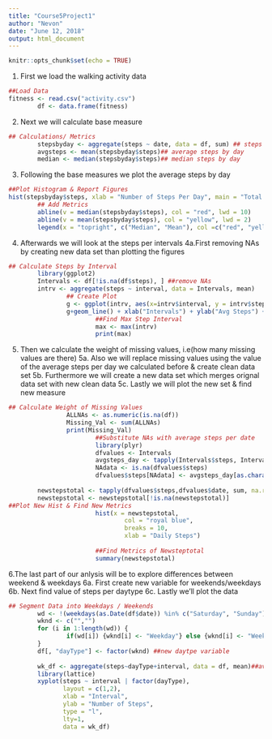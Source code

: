 ---
title: "Course5Project1"
author: "Nevon"
date: "June 12, 2018"
output: html_document
---

```{r setup, include=FALSE}
knitr::opts_chunk$set(echo = TRUE)
```

1. First we load the walking activity data
```{r}
##Load Data
fitness <- read.csv("activity.csv")
        df <- data.frame(fitness)
```
2. Next we will calculate base measure
```{r}
## Calculations/ Metrics
        stepsbyday <- aggregate(steps ~ date, data = df, sum) ## steps per day
        avgsteps <- mean(stepsbyday$steps)## average steps by day
        median <- median(stepsbyday$steps)## median steps by day
```
3. Following the base measures we plot the average steps by day 
```{r}
##Plot Histogram & Report Figures
hist(stepsbyday$steps, xlab = "Number of Steps Per Day", main = "Total Steps Per Day", breaks = 4, col = "royal blue") 
        ## Add Metrics
        abline(v = median(stepsbyday$steps), col = "red", lwd = 10)
        abline(v = mean(stepsbyday$steps), col = "yellow", lwd = 2)
        legend(x = "topright", c("Median", "Mean"), col =c("red", "yellow"), lwd = c(2, 2, 2 ))
```
4. Afterwards we will look at the steps per intervals
4a.First removing NAs by creating new data set than plotting the figures
```{r}
## Calculate Steps by Interval
        library(ggplot2)
        Intervals <- df[!is.na(df$steps), ] ##remove NAs
        intrv <- aggregate(steps ~ interval, data = Intervals, mean)
                ## Create Plot
                g <- ggplot(intrv, aes(x=intrv$interval, y = intrv$steps), xlab = "Intervals", ylab = "Avg Steps")
                g+geom_line() + xlab("Intervals") + ylab("Avg Steps") + ggtitle("Avg number of Stepgs by Intervals")
                        ##Find Max Step Interval
                        max <- max(intrv)
                        print(max)
```
5. Then we calculate the weight of missing values, i.e(how many missing values are there)
5a. Also we will replace missing values using the value of the average steps per day we calculated before &                create clean data set
5b. Furthermore we will create a new data set which merges orignal data set with new clean data
5c. Lastly we will plot the new set & find new measure
        
```{r}
## Calculate Weight of Missing Values
                ALLNAs <- as.numeric(is.na(df)) 
                Missing_Val <- sum(ALLNAs)
                print(Missing_Val)
                        ##Substitute NAs with average steps per date
                        library(plyr)
                        dfvalues <- Intervals
                        avgsteps_day <- tapply(Intervals$steps, Intervals$interval, mean, na.rm = TRUE, simplify = T)
                        NAdata <- is.na(dfvalues$steps)
                        dfvalues$steps[NAdata] <- avgsteps_day[as.character(dfvalues$interval[NAdata])]
                        
        newstepstotal <- tapply(dfvalues$steps,dfvalues$date, sum, na.rm = TRUE, simplify = T) ## New data Frame
        newstepstotal <- newstepstotal[!is.na(newstepstotal)]
##Plot New Hist & Find New Metrics
                        hist(x = newstepstotal,
                                col = "royal blue",
                                breaks = 10,
                                xlab = "Daily Steps")
                        
                        ##Find Metrics of Newsteptotal
                        summary(newstepstotal)
```
6.The last part of our anlysis will be to explore differences between weekend & weekdays
                6a. First create new variable for weekends/weekdays
                6b. Next find value of steps per daytype
                6c. Lastly we'll plot the data
```{r}
## Segment Data into Weekdays / Weekends
        wd <- !(weekdays(as.Date(df$date)) %in% c("Saturday", "Sunday"))
        wknd <- c("","")
        for (i in 1:length(wd)) {
                if(wd[i]) {wknd[i] <- "Weekday"} else {wknd[i] <- "Weekend"}
        }
        df[, "dayType"] <- factor(wknd) ##new daytpe variable
        
        wk_df <- aggregate(steps~dayType+interval, data = df, mean)##average steps per daytype
        library(lattice)
        xyplot(steps ~ interval | factor(dayType),
               layout = c(1,2),
               xlab = "Interval",
               ylab = "Number of Steps",
               type = "l",
               lty=1,
               data = wk_df)
```

        
